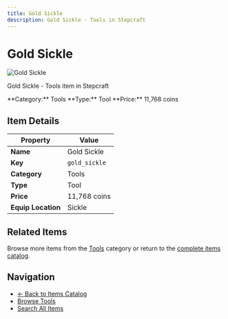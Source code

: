 ```yaml
---
title: Gold Sickle
description: Gold Sickle - Tools in Stepcraft
---
```


# Gold Sickle

<div className="flex items-start gap-6 mb-8">
  <div className="flex-shrink-0">
    <img src="/assets/resources/smithing/gold_sickle.png" alt="Gold Sickle" className="w-24 h-24 border rounded-lg" />
  </div>
  <div className="flex-1">
    <div className="space-y-2">
      <p className="text-lg text-muted-foreground">Gold Sickle - Tools item in Stepcraft</p>
      <div className="flex flex-wrap gap-4 text-sm">
        <span className="px-2 py-1 bg-blue-100 dark:bg-blue-900 rounded-md">
          **Category:** Tools
        </span>
        <span className="px-2 py-1 bg-green-100 dark:bg-green-900 rounded-md">
          **Type:** Tool
        </span>
        <span className="px-2 py-1 bg-yellow-100 dark:bg-yellow-900 rounded-md">
          **Price:** 11,768 coins
        </span>
      </div>
    </div>
  </div>
</div>

## Item Details

| Property | Value |
|----------|-------|
| **Name** | Gold Sickle |
| **Key** | `gold_sickle` |
| **Category** | Tools |
| **Type** | Tool |
| **Price** | 11,768 coins |
| **Equip Location** | Sickle |





## Related Items

Browse more items from the [Tools](/docs/items#tools) category or return to the [complete items catalog](/docs/items).

## Navigation

- [← Back to Items Catalog](/docs/items)
- [Browse Tools](/docs/items#tools)
- [Search All Items](/search)
